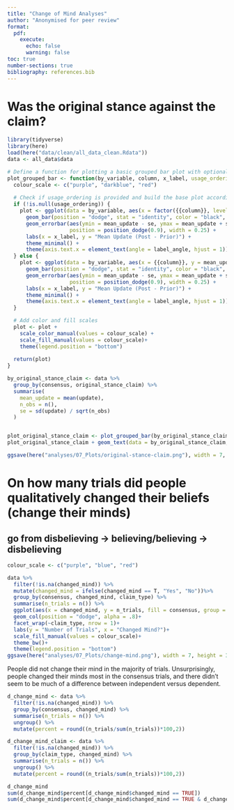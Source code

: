 ```yaml
---
title: "Change of Mind Analyses"
author: "Anonymised for peer review"
format: 
  pdf: 
    execute:
      echo: false
      warning: false
toc: true
number-sections: true
bibliography: references.bib
---
```


# Was the original stance against the claim?

```r
library(tidyverse)
library(here)
load(here("data/clean/all_data_clean.Rdata"))
data <- all_data$data
```

```r
# Define a function for plotting a basic grouped bar plot with optional ordering
plot_grouped_bar <- function(by_variable, column, x_label, usage_ordering = NULL, label_angle = 0, show_n = FALSE) {
  colour_scale <- c("purple", "darkblue", "red")
  
  # Check if usage_ordering is provided and build the base plot accordingly
  if (!is.null(usage_ordering)) {
    plot <- ggplot(data = by_variable, aes(x = factor({{column}}, levels = usage_ordering), y = mean_update, fill = consensus)) +
      geom_bar(position = "dodge", stat = "identity", color = "black", alpha = .8) + 
      geom_errorbar(aes(ymin = mean_update - se, ymax = mean_update + se), 
                    position = position_dodge(0.9), width = 0.25) + 
      labs(x = x_label, y = "Mean Update (Post - Prior)") + 
      theme_minimal() + 
      theme(axis.text.x = element_text(angle = label_angle, hjust = 1))
  } else {
    plot <- ggplot(data = by_variable, aes(x = {{column}}, y = mean_update, fill = consensus)) +
      geom_bar(position = "dodge", stat = "identity", color = "black", alpha = .8) + 
      geom_errorbar(aes(ymin = mean_update - se, ymax = mean_update + se), 
                    position = position_dodge(0.9), width = 0.25) + 
      labs(x = x_label, y = "Mean Update (Post - Prior)") + 
      theme_minimal() + 
      theme(axis.text.x = element_text(angle = label_angle, hjust = 1))
  }

  # Add color and fill scales
  plot <- plot + 
    scale_color_manual(values = colour_scale) +
    scale_fill_manual(values = colour_scale)+
    theme(legend.position = "bottom")
  
  return(plot)
}

```

```r
by_original_stance_claim <- data %>%
  group_by(consensus, original_stance_claim) %>%
  summarise(
    mean_update = mean(update),
    n_obs = n(),
    se = sd(update) / sqrt(n_obs)
  )


plot_original_stance_claim <- plot_grouped_bar(by_original_stance_claim, original_stance_claim, x_label = "Original Stance on Claim")
plot_original_stance_claim + geom_text(data = by_original_stance_claim, aes(label = n_obs, x = original_stance_claim, y = -5), position = position_dodge(width = 1))

ggsave(here("analyses/07_Plots/original-stance-claim.png"), width = 7, height = 3)

```

# On how many trials did people qualitatively changed their beliefs  (change their minds)

## go from disbelieving -\> believing/believing -\> disbelieving

```r
colour_scale <- c("purple", "blue", "red")

data %>%
  filter(!is.na(changed_mind)) %>%
  mutate(changed_mind = ifelse(changed_mind == T, "Yes", "No"))%>%
  group_by(consensus, changed_mind, claim_type) %>%
  summarise(n_trials = n()) %>%
  ggplot(aes(x = changed_mind, y = n_trials, fill = consensus, group = consensus))+
  geom_col(position = "dodge", alpha = .8)+
  facet_wrap(~claim_type, nrow = 1)+
  labs(y = "Number of Trials", x = "Changed Mind?")+
  scale_fill_manual(values = colour_scale)+
  theme_bw()+
  theme(legend.position = "bottom")
ggsave(here("analyses/07_Plots/change-mind.png"), width = 7, height = 3)


```

People did not change their mind in the majority of trials. Unsurprisingly, people changed their minds most in the consensus trials, and there didn't seem to be much of a difference between independent versus dependent.

```r
d_change_mind <- data %>%
  filter(!is.na(changed_mind)) %>%
  group_by(consensus, changed_mind) %>%
  summarise(n_trials = n()) %>%
  ungroup() %>%
  mutate(percent = round((n_trials/sum(n_trials))*100,2))

d_change_mind_claim <- data %>%
  filter(!is.na(changed_mind)) %>%
  group_by(claim_type, changed_mind) %>%
  summarise(n_trials = n()) %>%
  ungroup() %>%
  mutate(percent = round((n_trials/sum(n_trials))*100,2))

d_change_mind
sum(d_change_mind$percent[d_change_mind$changed_mind == TRUE])
sum(d_change_mind$percent[d_change_mind$changed_mind == TRUE & d_change_mind$consensus != "contested"])
```

